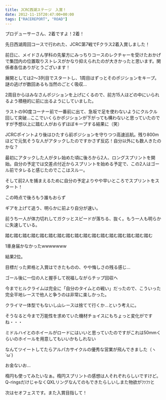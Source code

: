 ---
title: JCRC西湖ステージ　入賞！
date: 2012-11-15T20:47:00+00:00
tags: ["RACEREPORT", "ROAD"]
---

プロデューサーさん、2着ですよ！2着！

先日西湖周回コースで行われた、JCRC第7戦でFクラス2着入賞しました！

前日に、メイドさん学科の先輩方にみっちりコースのレクチャーを受けたおかげで集団内の位置取りストレスがかなり抑えられたのが大きかったと思います。関係者各位ありがとうございます！

展開としては2〜3列目でスタートし、1周目はずっとそのポジションをキープ。謎の逃げが数回あるも当然のごとく吸収…

2周目からはみなさんポジションを上げにくるので、前方15人ほどの中にいられるよう積極的に前に出るようにしていました。

ラストの90度コーナー前で一番前に出て、急坂で足を使わないようにクルクル回して突破…ここでいくらかポジションが下がっても構わないと思っていたのですが予想以上に踏む人がおらずほぼキープする結果に（笑）

JCRCポイントより後はひたすら前ポジションを守りつつ高速巡航。残り800mほどで元気そうな人がアタックしたのですかさず反応！自分以外にも数人きたのかな？

最初にアタックした人がタレ始めた頃に後ろから2人、ロングスプリントを開始。自分の予定では交差点付近からスプリントを始める予定で、この2人はゴール前でタレると感じたのでここはスルー。

そして前2人を捕まえるために自分の予定よりやや早いところでスプリントをスタート！

この時点で後ろもう誰もおらず

ギアを上げて追う、明らかに前より自分が速い。

前うち一人が体力切れしてガクッとスピードが落ちる、抜く。もう一人も明らかに失速している。

踏む踏む踏む踏む踏む踏む踏む踏む踏む踏む踏む踏む踏む踏む踏む踏む踏む

1車身届かなかったwwwwwww

結果2位。

目標だった昇格と入賞はできたものの、やや悔しさの残る感じ…

ゴール後に一位の人と握手して祝福しながらチップ回収へ

今までヒルクライムは完全に「自分のタイムとの戦い」だったので、こういった完全平地レースで他人と争うのは非常に楽しかった。

クライマー体型でもないし山レースは捨てて行くか…という考えに。

そうなると今まで万能性を求めていた機材チョイスにもちょっと変化がですね・・・

ミドルハイとのホイールがロードにはいいと思っていたのですがこれは50mmくらいのホイールを用意してもいいかもしれない

なんてツイートしてたらアルパカサイクルの優秀な営業が飛んできました（ヽ´ω\`)

お金ないお…

楕円も使ってみたいなぁ。楕円スプリントの感想は人それぞれらしいですけど。Q-ringsだけじゃなくQXLリングなんてのもできたらしいしまた物欲がﾌﾂﾌﾂと

次はセオフェスです。また入賞目指して！
